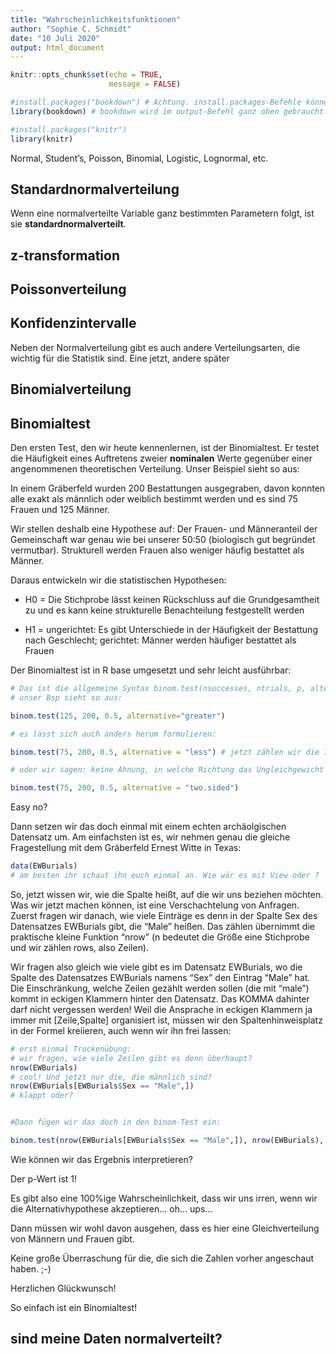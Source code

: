 ```yaml
---
title: "Wahrscheinlichkeitsfunktionen"
author: "Sophie C. Schmidt"
date: "10 Juli 2020"
output: html_document
---
```



```r
knitr::opts_chunk$set(echo = TRUE,
                      message = FALSE)

#install.packages("bookdown") # Achtung. install.packages-Befehle können in einem RMD-Dokument nicht ausgeführt werden. Deswegen werden sie auskommentiert!
library(bookdown) # bookdown wird im output-Befehl ganz oben gebraucht. Deswegen bitte installieren!

#install.packages("knitr")
library(knitr)

```


Normal, Student’s, Poisson, Binomial, Logistic, Lognormal, etc.

## Standardnormalverteilung

Wenn eine normalverteilte Variable ganz bestimmten Parametern folgt, ist sie **standardnormalverteilt**. 


## z-transformation


## Poissonverteilung

## Konfidenzintervalle


Neben der Normalverteilung gibt es auch andere Verteilungsarten, die wichtig für die Statistik sind. Eine jetzt, andere später


## Binomialverteilung



## Binomialtest

Den ersten Test, den wir heute kennenlernen, ist der Binomialtest. Er testet die Häufigkeit eines Auftretens zweier **nominalen** Werte gegenüber einer angenommenen theoretischen Verteilung. Unser Beispiel sieht so aus:

In einem Gräberfeld wurden 200 Bestattungen ausgegraben, davon konnten alle exakt als männlich oder weiblich bestimmt werden und es sind 75 Frauen und 125 Männer. 

Wir stellen deshalb eine Hypothese auf: Der Frauen- und Männeranteil der Gemeinschaft war genau wie bei unserer 50:50 (biologisch gut begründet vermutbar). Strukturell werden Frauen also weniger häufig bestattet als Männer.

Daraus entwickeln wir die statistischen Hypothesen:

- H0 =  Die Stichprobe lässt keinen Rückschluss auf die Grundgesamtheit zu und es kann keine strukturelle Benachteilung festgestellt werden

- H1 = ungerichtet: Es gibt Unterschiede in der Häufigkeit der Bestattung nach Geschlecht; gerichtet: Männer werden häufiger bestattet als Frauen

Der Binomialtest ist in R base umgesetzt und sehr leicht ausführbar:

```r
# Das ist die allgemeine Syntax binom.test(nsuccesses, ntrials, p, alternative="greater")
# unser Bsp sieht so aus:

binom.test(125, 200, 0.5, alternative="greater")

# es lässt sich auch anders herum formulieren:

binom.test(75, 200, 0.5, alternative = "less") # jetzt zählen wir die 75 Frauengräber als "successes" und müssen folglich auch die Richtung des Tests mit alternative "umdrehen"

# oder wir sagen: keine Ahnung, in welche Richtung das Ungleichgewicht geht:

binom.test(75, 200, 0.5, alternative = "two.sided")
```
Easy no?

Dann setzen wir das doch einmal mit einem echten archäolgischen Datensatz um. Am einfachsten ist es, wir nehmen genau die gleiche Fragestellung mit dem Gräberfeld Ernest Witte in Texas:

```r
data(EWBurials)
# am besten ihr schaut ihn euch einmal an. Wie wär es mit View oder ?
```

So, jetzt wissen wir, wie die Spalte heißt, auf die wir uns beziehen möchten. Was wir jetzt machen können, ist eine Verschachtelung von Anfragen. Zuerst fragen wir danach, wie viele Einträge es denn in der Spalte Sex des Datensatzes EWBurials gibt, die "Male" heißen. Das zählen übernimmt die praktische kleine Funktion "nrow" (n bedeutet die Größe eine Stichprobe und wir zählen rows, also Zeilen). 

Wir fragen also gleich wie viele gibt es im Datensatz EWBurials, wo die Spalte des Datensatzes EWBurials namens "Sex" den Eintrag "Male" hat. Die Einschränkung, welche Zeilen gezählt werden sollen (die mit "male") kommt in eckigen Klammern hinter den Datensatz. Das KOMMA dahinter darf nicht vergessen werden! Weil die Ansprache in eckigen Klammern ja immer mit [Zeile,Spalte] organisiert ist, müssen wir den Spaltenhinweisplatz in der Formel kreiieren, auch wenn wir ihn frei lassen:

```r
# erst einmal Trockenübung:
# wir fragen, wie viele Zeilen gibt es denn überhaupt?
nrow(EWBurials)
# cool! Und jetzt nur die, die männlich sind?
nrow(EWBurials[EWBurials$Sex == "Male",])
# klappt oder?


#Dann fügen wir das doch in den binom-Test ein:

binom.test(nrow(EWBurials[EWBurials$Sex == "Male",]), nrow(EWBurials), 0.5, alternative = "two.sided")
```

Wie können wir das Ergebnis interpretieren?

Der p-Wert ist 1! 

Es gibt also eine 100%ige Wahrscheinlichkeit, dass wir uns irren, wenn wir die Alternativhypothese akzeptieren... oh... ups...

Dann müssen wir wohl davon ausgehen, dass es hier eine Gleichverteilung von Männern und Frauen gibt. 

Keine große Überraschung für die, die sich die Zahlen vorher angeschaut haben. ;-) 

Herzlichen Glückwunsch! 

So einfach ist ein Binomialtest! 



## sind meine Daten normalverteilt?

